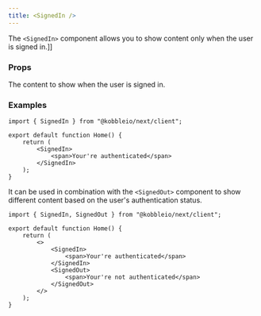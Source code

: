 ```yaml
---
title: <SignedIn />
---
```


The `<SignedIn>` component allows you to show content only when the user is signed in.]]

### Props

<ParamField path="children" type="ReactNode">
    The content to show when the user is signed in.
</ParamField>

### Examples

```tsx
import { SignedIn } from "@kobbleio/next/client";

export default function Home() {
    return (
        <SignedIn>
            <span>Your're authenticated</span>
        </SignedIn>
    );
}
```

It can be used in combination with the `<SignedOut>` component to show different content based on the user's authentication status.

```tsx
import { SignedIn, SignedOut } from "@kobbleio/next/client";

export default function Home() {
    return (
        <>
            <SignedIn>
                <span>Your're authenticated</span>
            </SignedIn>
            <SignedOut>
                <span>Your're not authenticated</span>
            </SignedOut>
        </>
    );
}
```
